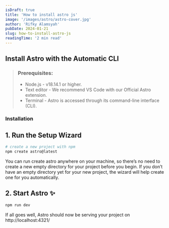 ```yaml
---
isDraft: true
title: 'How to install astro js'
image: '/images/astro/astro-cover.jpg'
author: 'Rifky Alamsyah'
pubDate: 2024-01-21
slug: how-to-install-astro-js
readingTime: '2 min read'
---
```


## Install Astro with the Automatic CLI

> ### Prerequisites:
>
> - Node.js - v18.14.1 or higher.
> - Text editor - We recommend VS Code with our Official Astro extension.
> - Terminal - Astro is accessed through its command-line interface (CLI).

### Installation

## 1. Run the Setup Wizard

```sh
# create a new project with npm
npm create astro@latest
```

You can run create astro anywhere on your machine, so there’s no need to create a new empty directory for your project before you begin. If you don’t have an empty directory yet for your new project, the wizard will help create one for you automatically.

## 2. Start Astro ✨

```sh
npm run dev
```

If all goes well, Astro should now be serving your project on http://localhost:4321/
